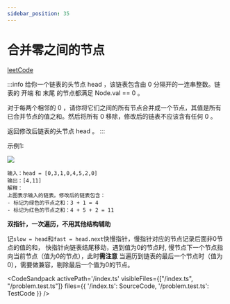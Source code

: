 ```yaml
---
sidebar_position: 35
---
```


# 合并零之间的节点


[leetCode](https://leetcode.cn/problems/merge-nodes-in-between-zeros/description/)

:::info
给你一个链表的头节点 head ，该链表包含由 0 分隔开的一连串整数。链表的 开端 和 末尾 的节点都满足 Node.val == 0 。

对于每两个相邻的 0 ，请你将它们之间的所有节点合并成一个节点，其值是所有已合并节点的值之和。然后将所有 0 移除，修改后的链表不应该含有任何 0 。

返回修改后链表的头节点 head 。
:::

示例1:

![](https://assets.leetcode.com/uploads/2022/02/02/ex1-1.png)

```
输入：head = [0,3,1,0,4,5,2,0]
输出：[4,11]
解释：
上图表示输入的链表。修改后的链表包含：
- 标记为绿色的节点之和：3 + 1 = 4
- 标记为红色的节点之和：4 + 5 + 2 = 11
```

**双指针，一次遍历，不用其他结构辅助**

记`slow = head`和`fast = head.next`快慢指针，慢指针对应的节点记录后面非0节点的值的和，
快指针向链表结尾移动，遇到值为0的节点时, 慢节点下一个节点指向当前节点（值为0的节点），此时**需注意**
当遍历到链表的最后一个节点时（值为0），需要做兼容，剔除最后一个值为0的节点。

<CodeSandpack
  activePath='/index.ts'
  visibleFiles={["/index.ts", "/problem.test.ts"]}
  files={{
    '/index.ts': SourceCode,
    '/problem.test.ts': TestCode
  }}
/>



